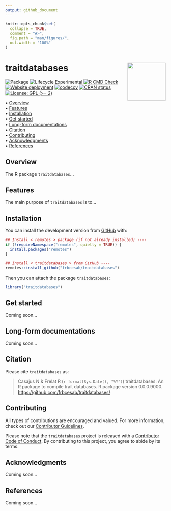 ```yaml
---
output: github_document
---
```


<!-- README.md is generated from README.Rmd. Please edit that file -->


```r
knitr::opts_chunk$set(
  collapse = TRUE,
  comment = "#>",
  fig.path = "man/figures/",
  out.width = "100%"
)
```



traitdatabases <img src="man/figures/package-sticker.png" align="right" style="float:right; height:120px;"/>
=========================================================

<!-- badges: start -->
![Package](https://img.shields.io/static/v1?message=Package&logo=r&labelColor=5c5c5c&color=yellowgreen&logoColor=white&label=%20)
![Lifecycle Experimental](https://img.shields.io/badge/Lifecycle-Experimental-339999)
[![R CMD Check](https://github.com/FRBCesab/forcis/actions/workflows/R-CMD-check.yaml/badge.svg)](https://github.com/FRBCesab/forcis/actions/workflows/R-CMD-check.yaml)
[![Website deployment](https://github.com/FRBCesab/forcis/actions/workflows/pkgdown.yaml/badge.svg)](https://github.com/FRBCesab/forcis/actions/workflows/pkgdown.yaml)
[![codecov](https://codecov.io/gh/frbcesab/forcis/branch/master/graph/badge.svg)](https://codecov.io/gh/frbcesab/forcis)
[![CRAN status](https://www.r-pkg.org/badges/version/forcis)](https://CRAN.R-project.org/package=forcis)
[![License: GPL (>= 2)](https://img.shields.io/badge/License-GPL%20%28%3E%3D%202%29-blue.svg)](https://choosealicense.com/licenses/gpl-2.0/)
<!-- badges: end -->



<p align="left">
  • <a href="#overview">Overview</a><br>
  • <a href="#features">Features</a><br>
  • <a href="#installation">Installation</a><br>
  • <a href="#get-started">Get started</a><br>
  • <a href="#long-form-documentations">Long-form documentations</a><br>
  • <a href="#citation">Citation</a><br>
  • <a href="#contributing">Contributing</a><br>
  • <a href="#acknowledgments">Acknowledgments</a><br>
  • <a href="#references">References</a>
</p>



## Overview


The R package `traitdatabases`...



## Features

The main purpose of `traitdatabases` is to...



## Installation

You can install the development version from [GitHub](https://github.com/) with:

```r
## Install < remotes > package (if not already installed) ----
if (!requireNamespace("remotes", quietly = TRUE)) {
  install.packages("remotes")
}

## Install < traitdatabases > from GitHub ----
remotes::install_github("frbcesab/traitdatabases")
```

Then you can attach the package `traitdatabases`:

```r
library("traitdatabases")
```



## Get started

Coming soon...



## Long-form documentations

Coming soon...


## Citation

Please cite `traitdatabases` as: 

> Casajus N & Frelat R (`r format(Sys.Date(), "%Y")`) traitdatabases: An R 
package to compile trait databases. R package version 0.0.0.9000. 
<https://github.com/frbcesab/traitdatabases/>



## Contributing

All types of contributions are encouraged and valued. For more information, 
check out our [Contributor Guidelines](https://github.com/frbcesab/traitdatabases/blob/main/CONTRIBUTING.md).

Please note that the `traitdatabases` project is released with a 
[Contributor Code of Conduct](https://contributor-covenant.org/version/2/1/CODE_OF_CONDUCT.html). 
By contributing to this project, you agree to abide by its terms.



## Acknowledgments

Coming soon...



## References

Coming soon...
